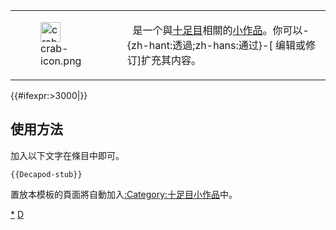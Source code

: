 <div class="notice metadata" id="stub" style="font-size: small;"><table cellpadding="0" cellspacing="0" style="background-color: transparent;"><tr ><td >[[File:crab-icon.png|32px]]</td ><td >&nbsp;&nbsp;'''{{PAGENAME}}'''是一个與[[十足目]]相關的[[Wikipedia:小作品|小作品]]。你可以-{zh-hant:透過;zh-hans:通过}-<span class="plainlinks">[{{fullurl:{{FULLPAGENAME}}|action=edit}} 编辑或修订]</span>扩充其内容。</td></tr></table></div><includeonly>[[Category:十足目小作品|{{PAGENAME}}]]{{#ifexpr:{{PAGESIZE:{{FULLPAGENAME}}|R}}>3000|[[Category:字数已超过3000字节的小作品|{{PAGENAME}}]]}}</includeonly><noinclude>

==使用方法==
加入以下文字在條目中即可。
<pre>{{Decapod-stub}}</pre>

置放本模板的頁面將自動加入[[:Category:十足目小作品]]中。

[[Category:十足目小作品|*]]
[[Category:動物小作品模板|D]]



</noinclude>